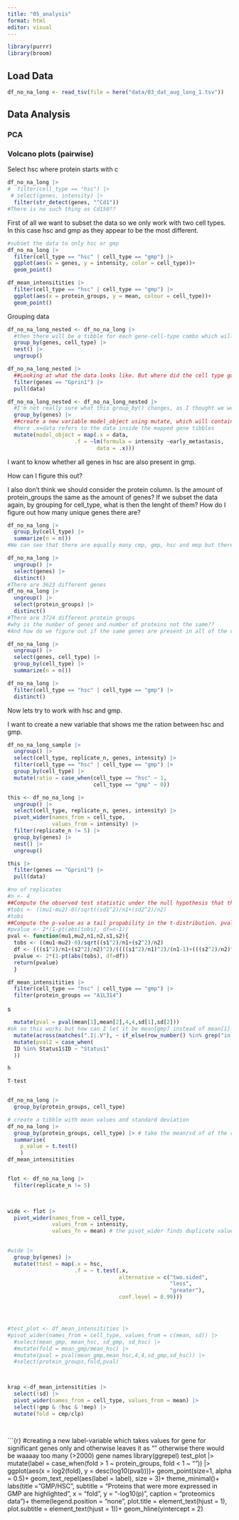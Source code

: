 ```yaml
---
title: "05_analysis"
format: html
editor: visual
---
```


```r
library(purrr)
library(broom)
```

## Load Data

```r
df_no_na_long <- read_tsv(file = here("data/03_dat_aug_long_1.tsv"))
```

## Data Analysis

### PCA

### Volcano plots (pairwise)

Select hsc where protein starts with c

```r
df_no_na_long |> 
#  filter(cell_type == "hsc") |> 
 # select(genes, intensity) |> 
  filter(str_detect(genes, "^Cd1"))
#There is no such thing as Cd150??
```

First of all we want to subset the data so we only work with two cell types. In this case hsc and gmp as they appear to be the most different.

```r
#subset the data to only hsc or gmp
df_no_na_long |> 
  filter(cell_type == "hsc" | cell_type == "gmp") |> 
  ggplot(aes(x = genes, y = intensity, color = cell_type))+
  geom_point()
```

```r
df_mean_intensitities |> 
  filter(cell_type == "hsc" | cell_type == "gmp") |> 
  ggplot(aes(x = protein_groups, y = mean, colour = cell_type))+
  geom_point()
```

Grouping data

```r
df_no_na_long_nested <- df_no_na_long |> 
  #then there will be a tibble for each gene-cell-type combo which will contain all the replicates
  group_by(genes, cell_type) |> 
  nest() |> 
  ungroup()
```

```r
df_no_na_long_nested |> 
  ##Looking at what the data looks like. But where did the cell type go?
  filter(genes == "Gprin1") |> 
  pull(data)
```

```r
df_no_na_long_nested <- df_no_na_long_nested |> 
  #I'm not really sure what this group_by() changes, as I thought we were working with nested data by gene anyways... We need the group_by() to define which variable holds the elements to each of which we want to map
  group_by(genes) |> 
  ##create a new variable model_object using mutate, which will contain the result of the map function. Then map that to the data we apply a linear function where expresion level is a function of early metastasis
  #here .x=data refers to the data inside the mapped gene tibbles
  mutate(model_object = map(.x = data,
                     .f = ~lm(formula = intensity ~early_metastasis,
                            data = .x)))
```

I want to know whether all genes in hsc are also present in gmp.

How can I figure this out?

I also don't think we should consider the protein column. Is the amount of protein_groups the same as the amount of genes? If we subset the data again, by grouping for cell_type, what is then the lenght of them? How do I figure out how many unique genes there are?

```r
df_no_na_long |> 
  group_by(cell_type) |> 
  summarize(n = n())
#We can see that there are equally many cmp, gmp, hsc and mep but there are more clp's which is due to the no of replicates
```

```r
df_no_na_long |> 
  ungroup() |> 
  select(genes) |> 
  distinct()
#There are 3623 different genes
df_no_na_long |> 
  ungroup() |> 
  select(protein_groups) |> 
  distinct()
#There are 3724 different protein groups 
#why is the number of genes and number of proteins not the same??
#And how do we figure out if the same genes are present in all of the cell types?

```

```r
df_no_na_long |> 
  ungroup() |> 
  select(genes, cell_type) |> 
  group_by(cell_type) |> 
  summarize(n = n())
```

```r
df_no_na_long |> 
  filter(cell_type == "hsc" | cell_type == "gmp") |> 
  distinct()
```

Now lets try to work with hsc and gmp.

I want to create a new variable that shows me the ration between hsc and gmp.

```r
df_no_na_long_sample |> 
  ungroup() |> 
  select(cell_type, replicate_n, genes, intensity) |> 
  filter(cell_type == "hsc" | cell_type == "gmp") |> 
  group_by(cell_type) |> 
  mutate(ratio = case_when(cell_type == "hsc" ~ 1,
                           cell_type == "gmp" ~ 0))
```

```r
this <- df_no_na_long |> 
  ungroup() |> 
  select(cell_type, replicate_n, genes, intensity) |> 
  pivot_wider(names_from = cell_type,
              values_from = intensity) |> 
  filter(replicate_n != 5) |> 
  group_by(genes) |> 
  nest() |> 
  ungroup()
```

```r
this |> 
  filter(genes == "Gprin1") |> 
  pull(data)
```

```r
#no of replicates
#n <- 4
##Compute the observed test statistic under the null hypothesis that there is no difference between mu1 and mu2
#tobs <- ((mu1-mu2)-0)/sqrt((sd1^2)/n1+(sd2^2)/n2)
#tobs
##Compute the p-value as a tail propability in the t-distribution. pvalue=2*P(T>|tobs|). pt is the cdf distribution, so the propability that T is smaller than or equal to tobs is given by
#pvalue <- 2*(1-pt(abs(tobs), df=n-1))
pval <- function(mu1,mu2,n1,n2,s1,s2){
  tobs <- ((mu1-mu2)-0)/sqrt((s1^2)/n1+(s2^2)/n2)
  df <- (((s1^2)/n1+(s2^2)/n2)^2)/((((s1^2)/n1)^2)/(n1-1)+(((s2^2)/n2)^2)/(n2-1))
  pvalue <- 2*(1-pt(abs(tobs), df=df))
  return(pvalue)
  }

```

```r
df_mean_intensitities |> 
  filter(cell_type == "hsc" | cell_type == "gmp") |> 
  filter(protein_groups == "A1L314") 
```

s

```r
  mutate(pval = pval(mean[1],mean[2],4,4,sd[1],sd[2]))
#ok so this works but how can I let it be mean[gmp] instead of mean[1]. ie a programatical solution...
  mutate(across(matches(".I|.V"), ~ if_else(row_number() %in% grep("in %", name), ./100, .)))
  mutate(pval2 = case_when(
  ID %in% Status1$ID ~ "Status1"
  ))

h

T-test


df_no_na_long |> 
  group_by(protein_groups, cell_type)

# create a tibble with mean values and standard deviation
df_no_na_long |> 
  group_by(protein_groups, cell_type) |> # take the mean/sd of of the replicates for the protein groups and cell types.
  summarise(
    p_value = t.test()
    )
df_mean_intensitities


flot <- df_no_na_long |> 
  filter(replicate_n != 5)
  


wide <- flot |> 
  pivot_wider(names_from = cell_type,
              values_from = intensity,
              values_fn = mean) # the pivot_wider finds duplicate values for intentcity, this is a way to mitigate that issue.
  
```

```r

#wide |> 
  group_by(genes) |>
  mutate(ttest = map(.x = hsc,
                     .f = ~ t.test(.x,
                                   alternative = c("two.sided",
                                                   "less",
                                                   "greater"),
                                   conf.level = 0.99)))




#test_plot <- df_mean_intensitities |> 
#pivot_wider(names_from = cell_type, values_from = c(mean, sd)) |> 
  #select(mean_gmp, mean_hsc, sd_gmp, sd_hsc) |> 
  #mutate(fold = mean_gmp/mean_hsc) |> 
  #mutate(pval = pval(mean_gmp,mean_hsc,4,4,sd_gmp,sd_hsc)) |> 
  #select(protein_groups,fold,pval)




```

```r

krap <-df_mean_intensitities |> 
  select(!sd) |> 
  pivot_wider(names_from = cell_type, values_from = mean) |> 
  select(!gmp & !hsc & !mep) |> 
  mutate(fold = cmp/clp) 
  
```

```r

```

\`\`\`{r} #creating a new label-variable which takes values for gene for significant genes only and otherwise leaves it as "" otherwise there would be waaaay too many (\>2000) gene names library(ggrepel) test_plot \|\> mutate(label = case_when(fold \> 1 \~ protein_groups, fold \< 1 \~ "")) \|\> ggplot(aes(x = log2(fold), y = desc(log10(pval))))+ geom_point(size=1, alpha = 0.5)+ geom_text_repel(aes(label = label), size = 3)+ theme_minimal()+ labs(title = "GMP/HSC", subtitle = "Proteins that were more expressed in GMP are highlighted", x = "fold", y = "-log10(p)", caption = "proteomics data")+ theme(legend.position = "none", plot.title = element_text(hjust = 1), plot.subtitle = element_text(hjust = 1))+ geom_hline(yintercept = 2)
